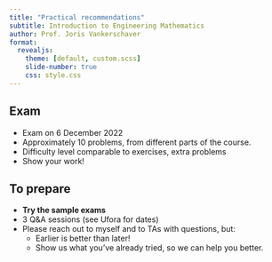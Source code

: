 ```yaml
---
title: "Practical recommendations"
subtitle: Introduction to Engineering Mathematics
author: Prof. Joris Vankerschaver
format:
  revealjs:
    theme: [default, custom.scss]
    slide-number: true
    css: style.css
---
```



## Exam

- Exam on 6 December 2022
- Approximately 10 problems, from different parts of the course.
- Difficulty level comparable to exercises, extra problems
- Show your work!

## To prepare

- **Try the sample exams**
- 3 Q&A sessions (see Ufora for dates)
- Please reach out to myself and to TAs with questions, but:
  - Earlier is better than later!
  - Show us what you’ve already tried, so we can help you better.

